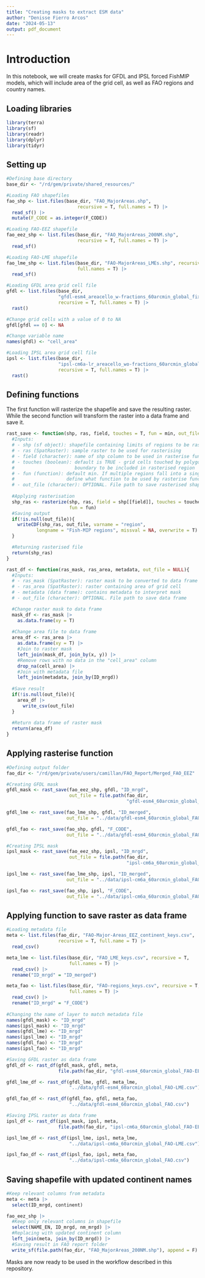 ```yaml
---
title: "Creating masks to extract ESM data"
author: "Denisse Fierro Arcos"
date: "2024-05-13"
output: pdf_document
---
```


# Introduction
In this notebook, we will create masks for GFDL and IPSL forced FishMIP models, which will include area of the grid cell, as well as FAO regions and country names.  
  
## Loading libraries
  
```r
library(terra)
library(sf)
library(readr)
library(dplyr)
library(tidyr)
```
  
## Setting up
  
```r
#Defining base directory
base_dir <- "/rd/gem/private/shared_resources/"

#Loading FAO shapefiles
fao_shp <- list.files(base_dir, "FAO_MajorAreas.shp", 
                          recursive = T, full.names = T) |> 
  read_sf() |> 
  mutate(F_CODE = as.integer(F_CODE))

#Loading FAO-EEZ shapefile
fao_eez_shp <- list.files(base_dir, "FAO_MajorAreas_200NM.shp", 
                          recursive = T, full.names = T) |> 
  read_sf()

#Loading FAO-LME shapefile
fao_lme_shp <- list.files(base_dir, "FAO-MajorAreas_LMEs.shp", recursive = T,
                          full.names = T) |> 
  read_sf() 

#Loading GFDL area grid cell file
gfdl <- list.files(base_dir, 
                   "gfdl-esm4_areacello_w-fractions_60arcmin_global_fixed.nc",
                   recursive = T, full.names = T) |> 
  rast()

#Change grid cells with a value of 0 to NA
gfdl[gfdl == 0] <- NA

#Change variable name
names(gfdl) <- "cell_area"

#Loading IPSL area grid cell file
ipsl <- list.files(base_dir, 
                   "ipsl-cm6a-lr_areacello_wo-fractions_60arcmin_global_fixed.nc",
                   recursive = T, full.names = T) |> 
  rast()
```
  
## Defining functions
The first function will rasterize the shapefile and save the resulting raster. While the second function will transform the raster into a data frame and save it.  
  
```r
rast_save <- function(shp, ras, field, touches = T, fun = min, out_file = NULL){
  #Inputs:
  # - shp (sf object): shapefile containing limits of regions to be rasterised
  # - ras (SpatRaster): sample raster to be used for rasterising
  # - field (character): name of shp column to be used in rasterise function
  # - touches (boolean): default is TRUE - grid cells touched by polygon 
  #                      boundary to be included in rasterised region
  # - fun (function): default min. If multiple regions fall into a single cell,
  #                   define what function to be used by rasterise function
  # - out_file (character): OPTIONAL. File path to save rasterised shapefile
  
  #Applying rasterisation
  shp_ras <- rasterize(shp, ras, field = shp[[field]], touches = touches,
                       fun = fun)
  #Saving output
  if(!is.null(out_file)){
    writeCDF(shp_ras, out_file, varname = "region", 
           longname = "Fish-MIP regions", missval = NA, overwrite = T)
  }

  #Returning rasterised file
  return(shp_ras)
}

rast_df <- function(ras_mask, ras_area, metadata, out_file = NULL){
  #Inputs:
  # - ras_mask (SpatRaster): raster mask to be converted to data frame
  # - ras_area (SpatRaster): raster containing area of grid cell
  # - metadata (data frame): contains metadata to interpret mask
  # - out_file (character): OPTIONAL. File path to save data frame

  #Change raster mask to data frame
  mask_df <- ras_mask |>
    as.data.frame(xy = T) 
  
  #Change area file to data frame
  area_df <- ras_area |> 
    as.data.frame(xy = T) |> 
    #Join to raster mask
    left_join(mask_df, join_by(x, y)) |> 
    #Remove rows with no data in the "cell_area" column
    drop_na(cell_area) |> 
    #Join with metadata file
    left_join(metadata, join_by(ID_mrgd))
  
  #Save result
  if(!is.null(out_file)){
    area_df |> 
      write_csv(out_file)
  }
  
  #Return data frame of raster mask
  return(area_df)
}
```
  
## Applying rasterise function
  
```r
#Defining output folder
fao_dir <- "/rd/gem/private/users/camillan/FAO_Report/Merged_FAO_EEZ"

#Creating GFDL mask
gfdl_mask <- rast_save(fao_eez_shp, gfdl, "ID_mrgd",
                       out_file = file.path(fao_dir, 
                                            "gfdl-esm4_60arcmin_global_FAO-EEZ.nc"))

gfdl_lme <- rast_save(fao_lme_shp, gfdl, "ID_merged", 
                      out_file = "../data/gfdl-esm4_60arcmin_global_FAO-LME.nc")

gfdl_fao <- rast_save(fao_shp, gfdl, "F_CODE",
                      out_file = "../data/gfdl-esm4_60arcmin_global_FAO.nc")

#Creating IPSL mask
ipsl_mask <- rast_save(fao_eez_shp, ipsl, "ID_mrgd",
                       out_file = file.path(fao_dir, 
                                            "ipsl-cm6a_60arcmin_global_FAO-EEZ.nc"))

ipsl_lme <- rast_save(fao_lme_shp, ipsl, "ID_merged", 
                      out_file = "../data/ipsl-cm6a_60arcmin_global_FAO-LME.nc")

ipsl_fao <- rast_save(fao_shp, ipsl, "F_CODE",
                      out_file = "../data/ipsl-cm6a_60arcmin_global_FAO.nc")
```
  
## Applying function to save raster as data frame
  
```r
#Loading metadata file
meta <- list.files(fao_dir, "FAO-Major-Areas_EEZ_continent_keys.csv",
                   recursive = T, full.name = T) |> 
  read_csv()

meta_lme <- list.files(base_dir, "FAO_LME_keys.csv", recursive = T, 
                       full.names = T) |> 
  read_csv() |> 
  rename("ID_mrgd" = "ID_merged")

meta_fao <- list.files(base_dir, "FAO-regions_keys.csv", recursive = T, 
                       full.names = T) |> 
  read_csv() |> 
  rename("ID_mrgd" = "F_CODE")
 
#Changing the name of layer to match metadata file
names(gfdl_mask) <- "ID_mrgd"
names(ipsl_mask) <- "ID_mrgd"
names(gfdl_lme) <- "ID_mrgd"
names(ipsl_lme) <- "ID_mrgd"
names(gfdl_fao) <- "ID_mrgd"
names(ipsl_fao) <- "ID_mrgd"

#Saving GFDL raster as data frame
gfdl_df <- rast_df(gfdl_mask, gfdl, meta, 
                   file.path(fao_dir, "gfdl-esm4_60arcmin_global_FAO-EEZ.csv"))

gfdl_lme_df <- rast_df(gfdl_lme, gfdl, meta_lme, 
                       "../data/gfdl-esm4_60arcmin_global_FAO-LME.csv")

gfdl_fao_df <- rast_df(gfdl_fao, gfdl, meta_fao, 
                       "../data/gfdl-esm4_60arcmin_global_FAO.csv")

#Saving IPSL raster as data frame
ipsl_df <- rast_df(ipsl_mask, ipsl, meta, 
                   file.path(fao_dir, "ipsl-cm6a_60arcmin_global_FAO-EEZ.csv"))

ipsl_lme_df <- rast_df(ipsl_lme, ipsl, meta_lme, 
                       "../data/ipsl-cm6a_60arcmin_global_FAO-LME.csv")

ipsl_fao_df <- rast_df(ipsl_fao, ipsl, meta_fao, 
                       "../data/ipsl-cm6a_60arcmin_global_FAO.csv")
```
  
## Saving shapefile with updated continent names
  
```r
#Keep relevant columns from metadata
meta <- meta |> 
  select(ID_mrgd, continent)

fao_eez_shp |> 
  #Keep only relevant columns in shapefile
  select(NAME_EN, ID_mrgd, nm_mrgd) |> 
  #Replacing with updated continent column
  left_join(meta, join_by(ID_mrgd)) |> 
  #Saving result in FAO report folder
  write_sf(file.path(fao_dir, "FAO_MajorAreas_200NM.shp"), append = F)
```
  
Masks are now ready to be used in the workflow described in this repository.  
  